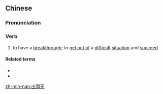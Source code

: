 {{also|出头天}}
==Chinese==
{{zh-forms|s=出头天|type=21}}

===Pronunciation===
{{zh-pron
|m=chūtóutiān
|h=pfs=pfs=chhut-thèu-thiên
|mn=chhut-thâu-thiⁿ
|cat=v
}}

===Verb===
{{zh-verb}}

# {{lb|zh|chiefly|Min Nan|Hakka}} to have a [[breakthrough]]; to [[get out of]] a [[difficult]] [[situation]] and [[succeed]]
#: {{zh-x|人{jîn-}生{seng} 的 環境，乞食 嘛 會 出頭天，莫{bo̍k} 怨天，莫{bo̍k} 尤{iû-}人{jîn}，命{miā} 順 命{miā} 䆀\歹{bái} 攏是 一{it-}生{seng}。|In life's circumstances, even beggars can '''break through'''. Don't blame the heavens; don't accuse others. Good life and bad life, it's all life.|MN|ref={{w2|zh|劉德華}} ({{w|Andy Lau}}), {{lang|zh|世界第一等}}}}

====Related terms====
* {{zh-l|出頭}}
* {{zh-l|出人頭地}}

[[zh-min-nan:出頭天]]